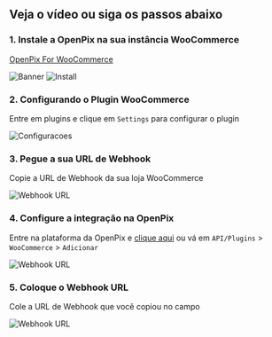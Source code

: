 
## Veja o vídeo ou siga os passos abaixo

<Embed url='https://youtu.be/iE_O4sJ9gVM' />

### 1. Instale a OpenPix na sua instância WooCommerce

[OpenPix For WooCommerce](https://wordpress.org/plugins/openpix-for-woocommerce/)

![Banner](/img/ecommerce/woocommerce-banner.png)
![Install](/img/ecommerce/woocommerce-plugin-install.png)

### 2. Configurando o Plugin WooCommerce

Entre em plugins e clique em `Settings` para configurar o plugin

![Configuracoes](/img/ecommerce/woocommerce/woocommerce-plugin-settings.png)

### 3. Pegue a sua URL de Webhook

Copie a URL de Webhook da sua loja WooCommerce

![Webhook URL](/img/ecommerce/woocommerce/woocommerce-plugin-webhook.png)

### 4. Configure a integração na OpenPix

Entre na plataforma da OpenPix e [clique aqui](https://app.woovi.com/home/applications/woocommerce/add/oneclick) ou vá em `API/Plugins` > `WooCommerce` > `Adicionar`

![Webhook URL](/img/ecommerce/woocommerce/woocommerce-plugin-tutorial-card.png)

### 5. Coloque o Webhook URL

Cole a URL de Webhook que você copiou no campo

![Webhook URL](/img/ecommerce/woocommerce/woocommerce-plugin-tutorial.png)
